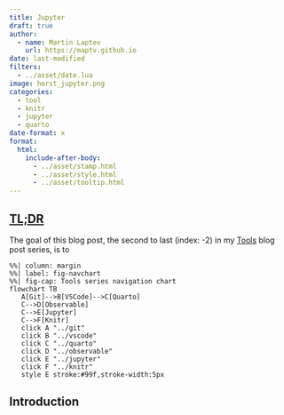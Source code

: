 ```yaml
---
title: Jupyter
draft: true
author:
  - name: Martin Laptev
    url: https://maptv.github.io
date: last-modified
filters:
  - ../asset/date.lua
image: horst_jupyter.png
categories:
  - tool
  - knitr
  - jupyter
  - quarto
date-format: x
format:
  html:
    include-after-body:
      - ../asset/stamp.html
      - ../asset/style.html
      - ../asset/tooltip.html
---
```


## [TL;DR]{.underline .blue data-bs-toggle="tooltip" data-bs-title="too long; didn't read"}

The goal of this blog post, the second to last (index: -2) in my [Tools](..#category=tool) blog post series, is to

```mermaid
%%| column: margin
%%| label: fig-navchart
%%| fig-cap: Tools series navigation chart
flowchart TB
   A[Git]-->B[VSCode]-->C[Quarto]
   C-->D[Observable]
   C-->E[Jupyter]
   C-->F[Knitr]
   click A "../git"
   click B "../vscode"
   click C "../quarto"
   click D "../observable"
   click E "../jupyter"
   click F "../knitr"
   style E stroke:#99f,stroke-width:5px
```

## Introduction {#sec-intro}
